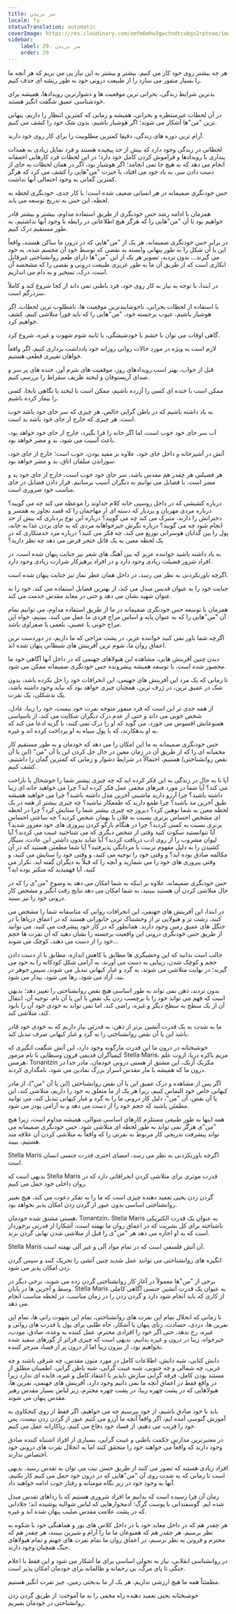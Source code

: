 ```yaml
---
title: سر بریدن
locale: fa
statusTranslation: automatic
coverImage: https://res.cloudinary.com/xmfm6mhw3gwctndtcubgx2rptnae/image/upload/v1740468922/small_cover_tratado_de_psicologia_revolucionaria_a4c0dca4e0.webp
sidebar:
    label: 29. سر بریدن
    order: 29
---
```

هر چه بیشتر روی خود کار می کنیم، بیشتر و بیشتر به این نیاز پی می بریم که هر آنچه ما را بسیار منفور می سازد را از طبیعت درونی خود به طور ریشه ای حذف کنیم.

بدترین شرایط زندگی، بحرانی ترین موقعیت ها و دشوارترین رویدادها، همیشه برای خودشناسی عمیق شگفت انگیز هستند.

در آن لحظات غیرمنتظره و بحرانی، همیشه و زمانی که کمترین انتظار را داریم، پنهانی ترین "من"ها آشکار می شوند؛ اگر هوشیار باشیم، بدون شک خود را کشف می کنیم.

آرام ترین دوره های زندگی، دقیقا کمترین مطلوبیت را برای کار روی خود دارند.

لحظاتی در زندگی وجود دارد که بیش از حد پیچیده هستند و فرد تمایل زیادی به همذات پنداری با رویدادها و فراموش کردن کامل خود دارد؛ در این لحظات فرد کارهایی احمقانه انجام می دهد که به هیچ جا نمی انجامد؛ اگر هوشیار بود، اگر در همان لحظات به جای از دست دادن سر، به یاد خود می افتاد، با حیرت "من"هایی را کشف می کرد که هرگز کمترین گمانی به وجود احتمالی آنها نداشت.

حس خودنگری صمیمانه در هر انسانی ضعیف شده است؛ با کار جدی، خودنگری لحظه به لحظه، این حس به تدریج توسعه می یابد.

همزمان با ادامه رشد حس خودنگری از طریق استفاده مداوم، بیشتر و بیشتر قادر خواهیم بود تا آن "من"هایی را که هرگز هیچ اطلاعاتی در رابطه با وجود آنها نداشتیم، به طور مستقیم درک کنیم.

در برابر حس خودنگری صمیمانه، هر یک از "من"هایی که در درون ما ساکن هستند، واقعاً این یا آن شکل را به طور پنهانی وابسته به نقصی که توسط خود آن مجسم شده، به خود می گیرند... بدون تردید، تصویر هر یک از این "من"ها دارای طعم روانشناختی غیرقابل انکاری است که از طریق آن ما به طور غریزی طبیعت درونی و نقصی را که مشخصه آن است، درک، تسخیر و به دام می اندازیم.

در ابتدا، با توجه به نیاز به کار روی خود، فرد باطنی نمی داند از کجا شروع کند و کاملاً سردرگم است.

با استفاده از لحظات بحرانی، ناخوشایندترین موقعیت ها، نامطلوب ترین لحظات، اگر هوشیار باشیم، عیوب برجسته خود، "من"هایی را که باید فورا متلاشی کنیم، کشف خواهیم کرد.

گاهی اوقات می توان با خشم یا خودشیفتگی، یا ثانیه شوم شهوت و غیره، شروع کرد.

لازم است به ویژه در مورد حالات روانی روزانه خود یادداشت برداری کنیم، اگر واقعاً خواهان تغییری قطعی هستیم.

قبل از خواب، بهتر است رویدادهای روز، موقعیت های شرم آور، خنده های پر سر و صدای آریستوفان و لبخند ظریف سقراط را بررسی کنیم.

ممکن است با خنده ای کسی را آزرده باشیم، ممکن است با لبخند یا نگاهی نابجا، کسی را بیمار کرده باشیم.

به یاد داشته باشیم که در باطن گرایی خالص، هر چیزی که سر جای خود باشد خوب است، هر چیزی که خارج از جای خود باشد بد است.

آب سر جای خود خوب است، اما اگر خانه را فرا بگیرد، خارج از جای خود خواهد بود، باعث آسیب می شود، بد و مضر خواهد بود.

آتش در آشپزخانه و داخل جای خود، علاوه بر مفید بودن، خوب است؛ خارج از جای خود، سوزاندن مبلمان اتاق، بد و مضر خواهد بود.

هر فضیلتی هر چقدر هم مقدس باشد، سر جای خود خوب است، خارج از جای خود بد و مضر است. با فضایل می توانیم به دیگران آسیب برسانیم. قرار دادن فضایل در جای مناسب خود ضروری است.

درباره کشیشی که در داخل روسپی خانه کلام خداوند را موعظه می کند چه می گویید؟ درباره مردی مهربان و بردبار که دسته ای از مهاجمان را که قصد تجاوز به همسر و دخترانش را دارند، متبرک می کند چه می گویید؟ درباره این نوع بردباری که بیش از حد انجام شود چه می گویید؟ درباره نگرش خیرخواهانه مردی که به جای بردن غذا به خانه، پول را بین گدایان هوسرانی توزیع می کند، چه فکر می کنید؟ درباره مرد خدمتکاری که در یک لحظه معین به یک قاتل خنجر قرض می دهد چه نظر دارید؟

به یاد داشته باشید خواننده عزیز که بین آهنگ های شعر نیز جنایت پنهان شده است. در افراد شرور فضیلت زیادی وجود دارد و در افراد پرهیزکار شرارت زیادی وجود دارد.

اگرچه باورنکردنی به نظر می رسد، در داخل همان عطر نماز نیز جنایت پنهان شده است.

جنایت خود را به عنوان قدیس مبدل می کند، از بهترین فضایل استفاده می کند، خود را به عنوان شهید نشان می دهد و حتی در معابد مقدس خدمت می کند.

همزمان با توسعه حس خودنگری صمیمانه در ما از طریق استفاده مداوم، می توانیم تمام آن "من"هایی را که به عنوان پایه و اساس مزاج فردی ما عمل می کنند، ببینیم، خواه این مزاج خونی یا عصبی، بلغمی یا صفراوی باشد.

اگرچه شما باور نمی کنید خواننده عزیز، در پشت مزاجی که ما داریم، در دوردست ترین اعماق روان ما، شوم ترین آفرینش های شیطانی پنهان شده اند.

دیدن چنین آفرینش هایی، مشاهده این هیولاهای جهنمی که در داخل آنها آگاهی خود ما محصور شده است، با توسعه همیشه پیشرونده حس خودنگری صمیمانه ممکن می شود.

تا زمانی که یک مرد این آفرینش های جهنمی، این انحرافات خود را حل نکرده باشد، بدون شک در عمیق ترین، در ژرف ترین، همچنان چیزی خواهد بود که نباید وجود داشته باشد، یک بدشکلی، یک نفرت.

از همه جدی تر این است که فرد منفور متوجه نفرت خود نیست، خود را زیبا، عادل، شخص خوبی می داند و حتی از عدم درک دیگران شکایت می کند، از ناسپاسی همنوعانش افسوس می خورد، می گوید که او را درک نمی کنند، با گریه ادعا می کند که به او بدهکارند، که با پول سیاه به او پرداخت کرده اند و غیره.

حس خودنگری صمیمانه به ما این امکان را می دهد که خودمان و به طور مستقیم کار مخفیانه ای را که از طریق آن در زمان معین در حال حل کردن این یا آن "من" (این یا آن نقص روانشناختی) هستیم، احتمالاً در شرایط دشوار و زمانی که کمترین گمان را داشتیم، کشف کنیم.

آیا تا به حال در زندگی به این فکر کرده اید که چه چیزی بیشتر شما را خوشحال یا ناراحت می کند؟ آیا شما در مورد فنرهای مخفی عمل فکر کرده اید؟ چرا می خواهید خانه ای زیبا داشته باشید؟ چرا آرزو دارید ماشینی آخرین مدل داشته باشید؟ چرا می خواهید همیشه طبق آخرین مد باشید؟ چرا طمع دارید که طمعکار نباشید؟ چه چیزی بیشتر از همه در یک لحظه معین به شما توهین کرد؟ دیروز چه چیزی بیشتر شما را ستایش کرد؟ چرا در لحظه ای مشخص احساس برتری نسبت به فلان یا بهمان شخص کردید؟ چه ساعتی احساس برتری نسبت به کسی کردید؟ چرا در هنگام بازگو کردن پیروزی های خود مغرور شدید؟ آیا نتوانستید سکوت کنید وقتی از شخص دیگری که می شناختید غیبت می کردند؟ آیا لیوان مشروب را از روی ادب دریافت کردید؟ آیا شاید بدون داشتن این عادت، سیگار کشیدن را به دلیل مفهوم تربیت یا مردانگی پذیرفتید؟ آیا شما مطمئن هستید که در آن مکالمه صادق بوده اید؟ و وقتی خود را توجیه می کنید، و وقتی خود را ستایش می کنید، و وقتی پیروزی های خود را می شمارید و آنچه را که قبلاً به دیگران گفته اید، تکرار می کنید، آیا فهمیدید که متکبر بوده اید؟

حس خودنگری صمیمانه، علاوه بر اینکه به شما امکان می دهد به وضوح "من"ی را که در حال متلاشی کردن آن هستید ببینید، به شما امکان می دهد نتایج رقت انگیز و مشخص کار درونی خود را نیز ببینید.

در ابتدا، این آفرینش های جهنمی، این انحرافات روانی که متاسفانه شما را مشخص می کنند، زشت تر و هیولایی تر از وحشتناک ترین جانورانی هستند که در اعماق دریاها یا در جنگل های عمیق زمین وجود دارند. همانطور که در کار خود پیشرفت می کنید، می توانید از طریق حس خودنگری درونی این واقعیت برجسته را نشان دهید که آن نفرت ها حجم خود را از دست می دهند، کوچک می شوند...

جالب است بدانید که این وحشیگری ها مطابق با کاهش اندازه، مطابق با از دست دادن حجم و کوچک شدن، زیبایی به دست می آورند، به آرامی شکل کودکانه را به خود می گیرند؛ در نهایت متلاشی می شوند، به گرد و غبار کیهانی تبدیل می شوند، سپس جوهر در بند، آزاد می شود، رها می شود، بیدار می شود.

بدون تردید، ذهن نمی تواند به طور اساسی هیچ نقص روانشناختی را تغییر دهد؛ بدیهی است که فهم می تواند خود را با برچسب زدن یک نقص با این یا آن نام، توجیه آن، انتقال آن از یک سطح به سطح دیگر و غیره، راضی کند، اما نمی تواند به خودی خود آن را نابود کند، متلاشی کند.

ما به شدت به یک قدرت آتشین برتر از ذهن، به قدرتی نیاز داریم که به خودی خود قادر باشد این یا آن نقص روانشناختی را به گرد و غبار کیهانی صرف تبدیل کند.

خوشبختانه در درون ما این قدرت مارگونه وجود دارد، این آتش شگفت انگیزی که کیمیاگران قدیمی قرون وسطایی با نام مرموز Stella Maris، مریم باکره دریا، ازوت علم هرمس، Tonantzin مکزیک آزتک، این مشتق از هستی درونی خودمان، مادر خدا در درون ما که همیشه با مار مقدس اسرار بزرگ نمادین می شود، نامگذاری کردند.

اگر پس از مشاهده و درک عمیق این یا آن نقص روانشناختی (این یا آن "من")، از مادر کیهانی خاص خود التماس کنیم، زیرا هر یک از ما متعلق به خود را داریم، متلاشی کند، این یا آن نقص، آن "من"، دلیل کار درونی ما را به گرد و غبار کیهانی تبدیل کند، می توانید مطمئن باشید که حجم خود را از دست می دهد و به آرامی پودر می شود.

همه اینها به طور طبیعی مستلزم کارهای اساسی متوالی، همیشه مداوم است، زیرا هیچ "من"ی هرگز نمی تواند به طور لحظه ای متلاشی شود. حس خودنگری صمیمانه می تواند پیشرفت تدریجی کار مربوط به نفرتی را که واقعاً به متلاشی کردن آن علاقه مند هستیم، ببیند.

Stella Maris اگرچه باورنکردنی به نظر می رسد، امضای اختری قدرت جنسی انسان است.

بدیهی است که Stella Maris قدرت موثری برای متلاشی کردن انحرافاتی دارد که در روان داخلی خود حمل می کنیم.

گردن زدن یحیی تعمید دهنده چیزی است که ما را به تفکر دعوت می کند، هیچ تغییر روانشناختی اساسی بدون عبور از گردن زدن امکان پذیر نخواهد بود.

هستی مشتق شده خودمان، Tonantzin، Stella Maris به عنوان یک قدرت الکتریکی ناشناخته برای کل بشریت که در اعماق روان ما نهفته است، آشکارا از قدرتی برخوردار است که به او اجازه می دهد هر "من"ی را قبل از متلاشی شدن نهایی گردن بزند.

Stella Maris آن آتش فلسفی است که در تمام مواد آلی و غیر آلی نهفته است.

انگیزه های روانشناختی می توانند عمل شدید چنین آتشی را تحریک کنند و سپس گردن زدن امکان پذیر می شود.

برخی از "من"ها معمولاً در آغاز کار روانشناختی گردن زده می شوند، برخی دیگر در وسط و آخرین ها در پایان. Stella Maris به عنوان یک قدرت آتشین جنسی آگاهی کاملی از کاری که باید انجام شود دارد و گردن زدن را در زمان مناسب، در لحظه مناسب انجام می دهد.

تا زمانی که انحلال تمام این نفرت های روانشناختی، تمام این شهوت رانی ها، تمام این نفرین ها، دزدی، حسادت، زنای پنهان یا آشکار، جاه طلبی برای پول یا قدرت های روانی و غیره، رخ ندهد، حتی اگر خود را افرادی محترم، عمل کننده به وعده، صادق، مودب، خیرخواه، زیبا در درون و غیره بدانیم، بدیهی است که چیزی فراتر از گورهای سفید شده نخواهیم بود، از بیرون زیبا اما از درون پر از فساد منزجر کننده.

دانش کتابی، شبه دانش، اطلاعات کامل در مورد متون مقدس، چه شرقی باشند و چه غربی، چه شمالی و چه جنوبی، شبه غیبت گرایی، شبه باطن گرایی، اطمینان مطلق از مستند بودن کامل، فرقه گرایی سازش ناپذیر با اعتقاد کامل و غیره، فایده ای ندارد زیرا در واقع فقط در اعماق آنچه ما نمی دانیم وجود دارد، آفرینش های جهنمی، نفرین ها، هیولاهایی که در پشت چهره زیبا، در پشت چهره محترم، زیر لباس بسیار مقدس رهبر مقدس پنهان می شوند.

باید با خود صادق باشیم، از خود بپرسیم چه می خواهیم، اگر فقط از روی کنجکاوی به آموزش گنوسی آمده ایم، اگر واقعاً آنچه ما آرزو می کنیم عبور از گردن زدن نیست، پس خود را فریب می دهیم، از فساد خود دفاع می کنیم، ریاکارانه عمل می کنیم.

در معتبرترین مدارس حکمت باطنی و غیبت گرایی، بسیاری از افراد اشتباه کننده صادق وجود دارند که واقعاً می خواهند خود را متحقق کنند اما به انحلال نفرت های درونی خود اختصاص ندارند.

افراد زیادی هستند که تصور می کنند از طریق حسن نیت می توان به تقدس رسید. بدیهی است تا زمانی که به شدت روی آن "من"هایی که در درون خود حمل می کنیم کار نکنیم، آنها به وجود خود در زیر نگاه مومنانه و رفتار خوب ادامه خواهند داد.

زمان آن فرا رسیده است که بدانیم ما افراد شروری هستیم که با رداهای تقدس مبدل شده ایم. گوسفندانی با پوست گرگ؛ آدمخوارهایی که لباس شوالیه پوشیده اند؛ جلادانی که در پشت علامت مقدس صلیب پنهان شده اند و غیره.

هر چقدر هم که در داخل معابد خود یا در داخل کلاس های نور و هماهنگی خود با شکوه به نظر برسیم، هر چقدر هم که همنوعان ما ما را آرام و شیرین ببینند، هر چقدر هم که محترم و فروتن به نظر برسیم، در اعماق روان ما تمام نفرت های جهنم و تمام هیولاهای جنگ همچنان وجود دارند.

در روانشناسی انقلابی، نیاز به تحولی اساسی برای ما آشکار می شود و این فقط با اعلام جنگی تا پای مرگ، بی رحمانه و ظالمانه برای خودمان امکان پذیر است.

مطمئناً همه ما هیچ ارزشی نداریم، هر یک از ما بدبختی زمین، چیز نفرت انگیز هستیم.

خوشبختانه یحیی تعمید دهنده راه مخفی را به ما آموخت: از طریق گردن زدن روانشناختی در خودمان بمیریم.

